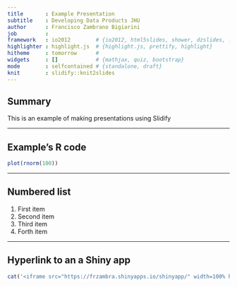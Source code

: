 ```yaml
---
title       : Example Presentation 
subtitle    : Developing Data Products JHU
author      : Francisco Zambrano Bigiarini
job         : 
framework   : io2012        # {io2012, html5slides, shower, dzslides, ...}
highlighter : highlight.js  # {highlight.js, prettify, highlight}
hitheme     : tomorrow      # 
widgets     : []            # {mathjax, quiz, bootstrap}
mode        : selfcontained # {standalone, draft}
knit        : slidify::knit2slides
---
```


## Summary

This is an example of making presentations using Slidify

---

## Example's R code

```r
plot(rnorm(100))
```

---

## Numbered list 

1. First item
2. Second item
3. Third item
4. Forth item

---

## Hyperlink to an a Shiny app

```r
cat('<iframe src="https://frzambra.shinyapps.io/shinyapp/" width=100% height=500 allowtransparency="true"> </iframe>')
```
